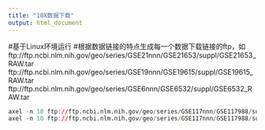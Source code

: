 ```yaml
---
title: "10X数据下载"
output: html_document
---
```

#基于Linux环境运行
#根据数据链接的特点生成每一个数据下载链接的ftp，如
ftp://ftp.ncbi.nlm.nih.gov/geo/series/GSE21nnn/GSE21653/suppl/GSE21653_RAW.tar
ftp://ftp.ncbi.nlm.nih.gov/geo/series/GSE19nnn/GSE19615/suppl/GSE19615_RAW.tar
ftp://ftp.ncbi.nlm.nih.gov/geo/series/GSE6nnn/GSE6532/suppl/GSE6532_RAW.tar
```r
axel -n 10 ftp://ftp.ncbi.nlm.nih.gov/geo/series/GSE117nnn/GSE117988/suppl/GSE117988_raw.expMatrix_PBMC.csv.gz
axel -n 10 ftp://ftp.ncbi.nlm.nih.gov/geo/series/GSE117nnn/GSE117988/suppl/GSE117988_raw.expMatrix_PBMC.csv.gz
```

